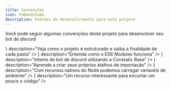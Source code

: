 ```yaml
---
title: Convenções
icon: FaHandshake
description: Padrões de desenvolvimento para este projeto
---
```


Você pode seguir algumas convenções deste projeto para desenvolver seu bot de discord

<Cards className="lg:grid-cols-3">
  <Card
    href="/docs/discord/conventions/structure"
    title="Estrutura"
    icon={<icons.FaFolder/>}
    description="Veja como o projeto é estruturado e saiba a finalidade de cada pasta"
  />
  <Card
    href="/docs/discord/conventions/es6"
    title="ES6 Modules"
    icon={<icons.FaNodeJs/>}
    description="Entenda como o ES6 Modules funciona"
  />
  <Card
    href="/docs/discord/conventions/intents"
    title="Intents"
    icon={<icons.BsFillChatRightDotsFill/>}
    description="Intents de bot de discord utilizando a Constatic Base"
  />
  <Card
    href="/docs/discord/conventions/imports"
    title="Importações"
    icon={<icons.FaFileImport/>}
    description="Aprenda a criar seus próprios atalhos de importação"
  />
  <Card
    href="/docs/discord/conventions/env"
    title="Env"
    icon={<icons.FaKey/>}
    description="Com recursos nativos do Node podemos carregar variavéis de ambiente"
  />
  <Card
    href="/docs/discord/conventions/global"
    title="Global"
    icon={<icons.FaGlobe/>}
    description="Um recurso interessante para encurtar um pouco o código"
  />
</Cards>